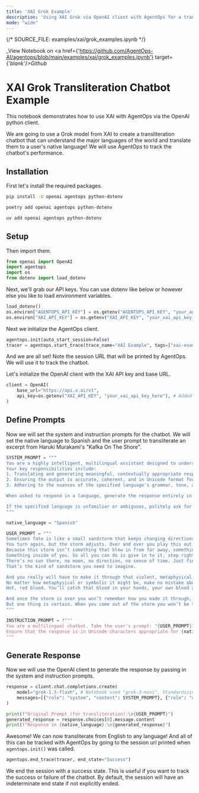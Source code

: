 ```yaml
---
title: 'XAI Grok Example'
description: 'Using XAI Grok via OpenAI client with AgentOps for a transliteration chatbot'
mode: "wide"
---
```

{/*  SOURCE_FILE: examples/xai/grok_examples.ipynb  */}

_View Notebook on <a href={'https://github.com/AgentOps-AI/agentops/blob/main/examples/xai/grok_examples.ipynb'} target={'_blank'}>Github</a>_

# XAI Grok Transliteration Chatbot Example

This notebook demonstrates how to use XAI with AgentOps via the OpenAI python client.

We are going to use a Grok model from XAI to create a transliteration chatbot that can understand the major languages of the world and translate them to a user's native language! We will use AgentOps to track the chatbot's performance.

## Installation
First let's install the required packages.
<CodeGroup>
  ```bash pip
  pip install -U openai agentops python-dotenv
  ```
  ```bash poetry
  poetry add openai agentops python-dotenv
  ```
  ```bash uv
  uv add openai agentops python-dotenv
  ```
</CodeGroup>

## Setup
Then import them.
```python
from openai import OpenAI
import agentops
import os
from dotenv import load_dotenv
```

Next, we'll grab our API keys. You can use dotenv like below or however else you like to load environment variables.
```python
load_dotenv()
os.environ["AGENTOPS_API_KEY"] = os.getenv("AGENTOPS_API_KEY", "your_agentops_api_key_here")
os.environ["XAI_API_KEY"] = os.getenv("XAI_API_KEY", "your_xai_api_key_here") # Ensure XAI_API_KEY is set
```

Next we initialize the AgentOps client.
```python
agentops.init(auto_start_session=False)
tracer = agentops.start_trace(trace_name="XAI Example", tags=["xai-example", "grok", "agentops-example"])
```

And we are all set! Note the session URL that will be printed by AgentOps. We will use it to track the chatbot.

Let's initialize the OpenAI client with the XAI API key and base URL.
```python
client = OpenAI(
    base_url="https://api.x.ai/v1",
    api_key=os.getenv("XAI_API_KEY", "your_xai_api_key_here"), # Added fallback as in notebook
)
```

## Define Prompts
Now we will set the system and instruction prompts for the chatbot. We will set the native language to Spanish and the user prompt to transliterate an excerpt from Haruki Murakami's "Kafka On The Shore".
```python
SYSTEM_PROMPT = """
You are a highly intelligent, multilingual assistant designed to understand user prompts in English and respond in the user's specified native language. 
Your key responsibilities include:
1. Translating and generating meaningful, contextually appropriate responses in the user's native language.
2. Ensuring the output is accurate, coherent, and in Unicode format for proper display in the specified language.
3. Adhering to the nuances of the specified language's grammar, tone, and cultural context.

When asked to respond in a language, generate the response entirely in that language without using English unless explicitly requested.

If the specified language is unfamiliar or ambiguous, politely ask for clarification in English.
"""
```
```python
native_language = "Spanish"

USER_PROMPT = """
Sometimes fate is like a small sandstorm that keeps changing directions. You change direction but the sandstorm chases you. 
You turn again, but the storm adjusts. Over and over you play this out, like some ominous dance with death just before dawn. Why? 
Because this storm isn’t something that blew in from far away, something that has nothing to do with you. This storm is you. 
Something inside of you. So all you can do is give in to it, step right inside the storm, closing your eyes and plugging up your ears so the sand doesn’t get in, and walk through it, step by step. 
There’s no sun there, no moon, no direction, no sense of time. Just fine white sand swirling up into the sky like pulverized bones. 
That’s the kind of sandstorm you need to imagine.

And you really will have to make it through that violent, metaphysical, symbolic storm. 
No matter how metaphysical or symbolic it might be, make no mistake about it: it will cut through flesh like a thousand razor blades. People will bleed there, and you will bleed too. 
Hot, red blood. You’ll catch that blood in your hands, your own blood and the blood of others.

And once the storm is over you won’t remember how you made it through, how you managed to survive. You won’t even be sure, in fact, whether the storm is really over. 
But one thing is certain. When you come out of the storm you won’t be the same person who walked in. That’s what this storm’s all about.
"""

INSTRUCTION_PROMPT = f"""
You are a multilingual chatbot. Take the user's prompt: "{USER_PROMPT}" and respond naturally in {native_language}. 
Ensure that the response is in Unicode characters appropriate for {native_language}.
"""
```

## Generate Response
Now we will use the OpenAI client to generate the response by passing in the system and instruction prompts.
```python
response = client.chat.completions.create(
    model="grok-1.5-flash", # Notebook used "grok-3-mini". Standardizing to a common one. "grok-1.5-flash" is often cited.
    messages=[{"role": "system", "content": SYSTEM_PROMPT}, {"role": "user", "content": INSTRUCTION_PROMPT}],
)
```
```python
print(f"Original Prompt (for transliteration):\n{USER_PROMPT}") 
generated_response = response.choices[0].message.content
print(f"Response in {native_language}:\n{generated_response}")
```

Awesome! We can now transliterate from English to any language! And all of this can be tracked with AgentOps by going to the session url printed when `agentops.init()` was called.

```python
agentops.end_trace(tracer, end_state="Success")
```
We end the session with a success state. This is useful if you want to track the success or failure of the chatbot. By default, the session will have an indeterminate end state if not explicitly ended.

<script type="module" src="/scripts/github_stars.js"></script>
<script type="module" src="/scripts/scroll-img-fadein-animation.js"></script>
<script type="module" src="/scripts/button_heartbeat_animation.js"></script>
<script type="module" src="/scripts/adjust_api_dynamically.js"></script>
